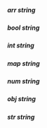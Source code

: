 ##### **arr** string

##### **bool** string

##### **int** string

##### **map** string

##### **num** string

##### **obj** string

##### **str** string

